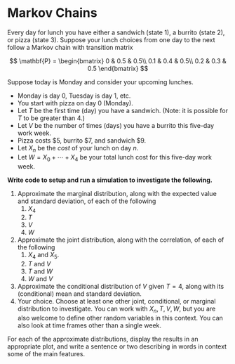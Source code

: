 # Markov Chains {.unnumbered}



Every day for lunch you have either a sandwich (state 1), a burrito (state 2), or pizza (state 3).
Suppose your lunch choices from one day to the next follow a Markov chain with transition matrix

$$
\mathbf{P} = 
\begin{bmatrix}
0 & 0.5 & 0.5\\
0.1 & 0.4 & 0.5\\
0.2 & 0.3 & 0.5
\end{bmatrix}
$$

Suppose today is Monday and consider your upcoming lunches.


- Monday is day 0, Tuesday is day 1, etc.
- You start with pizza on day 0 (Monday).
- Let $T$ be the first time (day) you have a sandwich.
(Note: it is possible for $T$ to be greater than 4.)
- Let $V$ be the number of times (days) you have a burrito this five-day work week.
- Pizza costs \$5, burrito \$7, and sandwich \$9.
- Let $X_n$ be the *cost* of your lunch on day $n$.
- Let $W = X_0 + \cdots + X_4$ be your total lunch cost for this five-day work week.


**Write code to setup and run a simulation to investigate the following.**

1. Approximate the marginal distribution, along with the expected value and standard deviation, of each of the following
    1. $X_4$
    1. $T$
    1. $V$
    1. $W$
1. Approximate the joint distribution, along with the correlation, of each of the following
    1. $X_4$ and $X_5$.
    1. $T$ and $V$
    1. $T$ and $W$
    1. $W$ and $V$
1. Approximate the conditional distribution of $V$ given $T=4$, along with its (conditional) mean and standard deviation.
1. Your choice.
Choose at least one other joint, conditional, or marginal distribution to investigate.
You can work with $X_n, T, V, W$, but you are also welcome to define other random variables in this context.
You can also look at time frames other than a single week.



For each of the approximate distributions, display the results in an appropriate plot, and write a sentence or two describing in words in context some of the main features.

